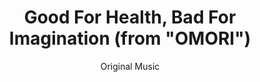 ---
title: Good For Health, Bad For Imagination (from "OMORI")
subtitle: Original Music
credits: ["Composition: Slime Girls", "Mix: Voia", "Master: Voia", "Art: Omocat"]
release: true
description: Inspired by sprawling cyberpunk cityscapes and breathtaking views, Voia creates a brooding yet uplifting synthwave track for Plenaire (fka Frame of Travel)'s live stream and other content.
soundcloudSrc: https://w.soundcloud.com/player/?url=https%3A//api.soundcloud.com/tracks/1562330641&color=%23d5ac38&auto_play=false&hide_related=false&show_comments=true&show_user=true&show_reposts=false&show_teaser=true
imageSrc: ./cover.png
imageSrcAlt: A random image
links: ['https://music.apple.com/us/album/dead-set-radio-single/1747568941', 'https://music.apple.com/us/album/dead-set-radio-single/1747568941', 'https://music.apple.com/us/album/dead-set-radio-single/1747568941', 'https://music.apple.com/us/album/dead-set-radio-single/1747568941']

---